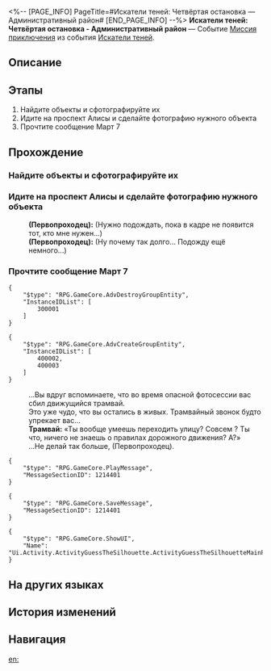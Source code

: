 <%-- [PAGE_INFO]
PageTitle=#Искатели теней: Четвёртая остановка — Административный район#
[END_PAGE_INFO] --%>
{{Дополнить|Диалоги.}}
{{Миссия Инфобокс
|id              = 8002103
|Название        = Искатели теней: Четвёртая остановка - Административный район
|Изображение     = Миссия Искатели теней Четвёртая остановка — Административный район.png
|Тип             = Миссия приключения
|Событие         = Искатели теней
|Глава           = 
|Условия         = 
* Достигните [[Уровень Освоения|Уровня Освоения]] 21
* Завершена [[Миссия приключения]] «[[Искатели теней: Третья остановка — Зона поддержки|Искатели теней: Третья остановка - Зона поддержки]]»
|Персонажи       = Первопроходец; Трамвай
|СтартЛокация    = [[Ярило-VI]] — [[Административный район]]
|Мир             = Ярило-VI
|Предыдущая      = Искатели теней: Третья остановка — Зона поддержки
|Следующая       = Искатели теней: Пятая остановка — Камнеград
|Награды         = Звёздный нефрит*70; Очищенный эфир*4; Росток жизни*3; Кредиты*40 000
}}
'''Искатели теней: Четвёртая остановка - Административный район''' — Событие [[Миссия приключения]] из события [[Искатели теней]].

==Описание==
{{Описание|<!--официальное описание из Перекрёстка судеб-->}}

==Этапы==
# Найдите объекты и сфотографируйте их
# Идите на проспект Алисы и сделайте фотографию нужного объекта
# Прочтите сообщение Март 7

==Прохождение==
{{Дополнить}}

===Найдите объекты и сфотографируйте их===
{{Описание миссии|тип=Миссия приключения|локация=Административный район|Затемнённый объект на фотографии кажется знакомым. Наверняка это что-то из Надмирья Белобога...}}
{{Диалог Начало}}
{{Диалог Конец}}

===Идите на проспект Алисы и сделайте фотографию нужного объекта===
{{Диалог Начало}}
:<!--6-second delay-->
:'''(Первопроходец):''' (Нужно подождать, пока в кадре не появится тот, кто мне нужен...)
:<!--6-second delay-->
:'''(Первопроходец):''' (Ну почему так долго... Подожду ещё немного...)
{{Диалог Конец}}

===Прочтите сообщение Март 7===
{{Диалог Начало}}
<pre>{
	"$type": "RPG.GameCore.AdvDestroyGroupEntity",
	"InstanceIDList": [
		300001
	]
}</pre>
<pre>{
	"$type": "RPG.GameCore.AdvCreateGroupEntity",
	"InstanceIDList": [
		400002,
		400003
	]
}</pre>
:...Вы вдруг вспоминаете, что во время опасной фотосессии вас сбил движущийся трамвай.
:Это уже чудо, что вы остались в живых. Трамвайный звонок будто упрекает вас...
:'''Трамвай:''' «Ты вообще умеешь переходить улицу? Совсем {{MC|м=слепой|ж=слепая}}? Ты что, ничего не знаешь о правилах дорожного движения? А?»
:...Не делай так больше, (Первопроходец).
<pre>{
	"$type": "RPG.GameCore.PlayMessage",
	"MessageSectionID": 1214401
}</pre>
<pre>{
	"$type": "RPG.GameCore.SaveMessage",
	"MessageSectionID": 1214401
}</pre>
<pre>{
	"$type": "RPG.GameCore.ShowUI",
	"Name": "Ui.Activity.ActivityGuessTheSilhouette.ActivityGuessTheSilhouetteMainPage"
}</pre>
{{Диалог Конец}}

==На других языках==
{{На других языках
|en   = Stellar Shadowseeker: 4th Stop, Administrative District
|zhs  = 星旅寻影•第四站•行政区
|zht  = 星旅尋影•第四站•行政區
|ja   = 星々の影を探して・4駅目・行政区
|ko   = 그림자를 찾는 별의 여정•네 번째 역•행정구역
|es   = Fotografías estelares, 4.ª parada: distrito administrativo
|fr   = Sur la piste des ombres des étoiles&nbsp;: 4e arrêt, District administratif
|ru   = Искатели теней: Четвёртая остановка - Административный район
|th   = ท่องดาราเฟ้นเงา: สถานีที่ 4 - Administrative District
|vi   = Tìm Ảnh Hành Trình Sao: Trạm Thứ 4, Khu Hành Chính
|de   = Stellarer Schattensucher: Vierter Halt – Verwaltungsbezirk
|id   = Penjelajah Bayangan Bintang: Perhentian 4 - Administrative District
|pt   = Sombrio Estelar: 4ª Parada, Distrito Administrativo
}}

==История изменений==
{{История изменений|3.5}}

==Навигация==
{{Миссия приключения Навбокс|Глава }}

[[en:]]
